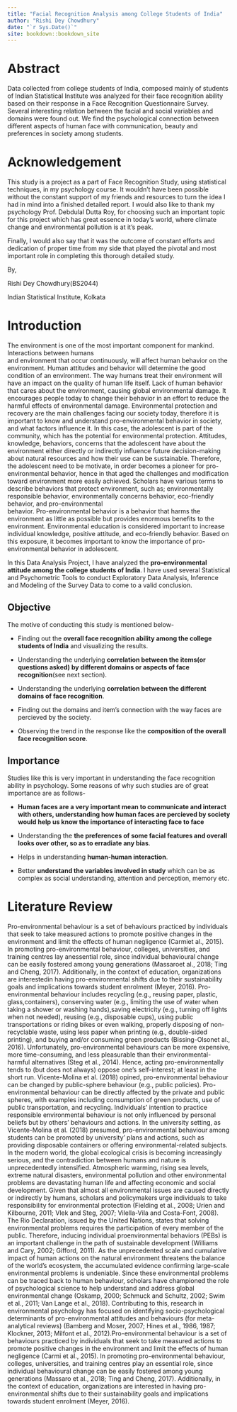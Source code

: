 ```yaml
---
title: "Facial Recognition Analysis among College Students of India"
author: "Rishi Dey Chowdhury"
date: "`r Sys.Date()`"
site: bookdown::bookdown_site
---
```


# Abstract

Data collected from college students of India, composed mainly of students of Indian Statistical Institute was analyzed for their face recognition ability based on their response in a Face Recognition Questionnaire Survey. Several interesting relation between the facial and social variables and domains were found out. We find the psychological connection between different aspects of human face with communication, beauty and preferences in society among students.

# Acknowledgement

This study is a project as a part of Face Recognition Study, using statistical techniques, in my psychology course. It wouldn't have been possible without the constant support of my friends and resources to turn the idea I had in mind into a finished detailed report. I would also like to thank my psychology Prof. Debdulal Dutta Roy, for choosing such an important topic for this project which has great essence in today's world, where climate change and environmental pollution is at it's peak.

Finally, I would also say that it was the outcome of constant efforts and dedication of proper time from my side that played the pivotal and most important role in completing this thorough detailed study.

By,

Rishi Dey Chowdhury(BS2044)

Indian Statistical Institute, Kolkata

# Introduction

The environment is one of the most important component for mankind. Interactions between humans\
and environment that occur continuously, will affect human behavior on the environment. Human attitudes and behavior will determine the good condition of an environment. The way humans treat their environment will have an impact on the quality of human life itself. Lack of human behavior that cares about the environment, causing global environmental damage. It encourages people today to change their behavior in an effort to reduce the harmful effects of environmental damage. Environmental protection and recovery are the main challenges facing our society today, therefore it is important to know and understand pro-environmental behavior in society, and what factors influence it. In this case, the adolescent is part of the community, which has the potential for environmental protection. Attitudes, knowledge, behaviors, concerns that the adolescent have about the environment either directly or indirectly influence future decision-making about natural resources and how their use can be sustainable. Therefore, the adolescent need to be motivate, in order becomes a pioneer for pro-environmental behavior, hence in that aged the challenges and modification toward environment more easily achieved. Scholars have various terms to describe behaviors that protect environment, such as; environmentally\
responsible behavior, environmentally concerns behavior, eco-friendly behavior, and pro-environmental\
behavior. Pro-environmental behavior is a behavior that harms the environment as little as possible but provides enormous benefits to the environment. Environmental education is considered important to increase individual knowledge, positive attitude, and eco-friendly behavior. Based on this exposure, it becomes important to know the importance of pro-environmental behavior in adolescent.

In this Data Analysis Project, I have analyzed the **pro-environmental attitude among the college students of India**. I have used several Statistical and Psychometric Tools to conduct Exploratory Data Analysis, Inference and Modeling of the Survey Data to come to a valid conclusion.

## Objective

The motive of conducting this study is mentioned below-

-   Finding out the **overall face recognition ability among the college students of India** and visualizing the results.

-   Understanding the underlying **correlation between the items(or questions asked) by different domains or aspects of face recognition**(see next section).

-   Understanding the underlying **correlation between the different domains of face recognition**.

-   Finding out the domains and item's connection with the way faces are percieved by the society.

-   Observing the trend in the response like the **composition of the overall face recognition score**.

## Importance

Studies like this is very important in understanding the face recognition ability in psychology. Some reasons of why such studies are of great importance are as follows-

-   **Human faces are a very important mean to communicate and interact with others, understanding how human faces are percieved by society would help us know the importance of interacting face to face**

-   Understanding the **the preferences of some facial features and overall looks over other, so as to erradiate any bias**.

-   Helps in understanding **human-human interaction**.

-   Better **understand the variables involved in study** which can be as complex as social understanding, attention and perception, memory etc.

# Literature Review

Pro-environmental behaviour is a set of behaviours practiced by individuals that seek to take measured actions to promote positive changes in the environment and limit the effects of human negligence (Carmiet al., 2015). In promoting pro-environmental behaviour, colleges, universities, and training centres lay anessential role, since individual behavioural change can be easily fostered among young generations (Massaroet al., 2018; Ting and Cheng, 2017). Additionally, in the context of education, organizations are interestedin having pro-environmental shifts due to their sustainability goals and implications towards student enrolment (Meyer, 2016). Pro-environmental behaviour includes recycling (e.g., reusing paper, plastic, glass,containers), conserving water (e.g., limiting the use of water when taking a shower or washing hands),saving electricity (e.g., turning off lights when not needed), reusing (e.g., disposable cups), using public transportations or riding bikes or even walking, properly disposing of non-recyclable waste, using less paper when printing (e.g., double-sided printing), and buying and/or consuming green products (Bissing-Olsonet al., 2016). Unfortunately, pro-environmental behaviours can be more expensive, more time-consuming, and less pleasurable than their environmental-harmful alternatives (Steg et al., 2014). Hence, acting pro-environmentally tends to (but does not always) oppose one's self-interest; at least in the short run. Vicente-Molina et al. (2018) opined, pro-environmental behaviour can be changed by public-sphere behaviour (e.g., public policies). Pro-environmental behaviour can be directly affected by the private and public spheres, with examples including consumption of green products, use of public transportation, and recycling. Individuals' intention to practice responsible environmental behaviour is not only influenced by personal beliefs but by others' behaviours and actions. In the university setting, as Vicente-Molina et al. (2018) presumed, pro-environmental behaviour among students can be promoted by university' plans and actions, such as providing disposable containers or offering environmental-related subjects. In the modern world, the global ecological crisis is becoming increasingly serious, and the contradiction between humans and nature is unprecedentedly intensified. Atmospheric warming, rising sea levels, extreme natural disasters, environmental pollution and other environmental problems are devastating human life and affecting economic and social development. Given that almost all environmental issues are caused directly or indirectly by humans, scholars and policymakers urge individuals to take responsibility for environmental protection (Fielding et al., 2008; Urien and Kilbourne, 2011; Vlek and Steg, 2007; Vilella-Vila and Costa-Font, 2008). The Rio Declaration, issued by the United Nations, states that solving environmental problems requires the participation of every member of the public. Therefore, inducing individual proenvironmental behaviors (PEBs) is an important challenge in the path of sustainable development (Williams and Cary, 2002; Gifford, 2011). As the unprecedented scale and cumulative impact of human actions on the natural environment threatens the balance of the world's ecosystem, the accumulated evidence confirming large-scale environmental problems is undeniable. Since these environmental problems can be traced back to human behaviour, scholars have championed the role of psychological science to help understand and address global environmental change (Oskamp, 2000; Schmuck and Schultz, 2002; Swim et al., 2011; Van Lange et al., 2018). Contributing to this, research in environmental psychology has focused on identifying socio-psychological determinants of pro-environmental attitudes and behaviours (for meta-analytical reviews) (Bamberg and Moser, 2007; Hines et al., 1986, 1987; Klockner, 2013; Milfont et al., 2012).Pro-environmental behaviour is a set of behaviours practiced by individuals that seek to take measured actions to promote positive changes in the environment and limit the effects of human negligence (Carmi et al., 2015). In promoting pro-environmental behaviour, colleges, universities, and training centres play an essential role, since individual behavioural change can be easily fostered among young generations (Massaro et al., 2018; Ting and Cheng, 2017). Additionally, in the context of education, organizations are interested in having pro-environmental shifts due to their sustainability goals and implications towards student enrolment (Meyer, 2016).
